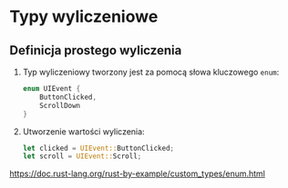 # Typy wyliczeniowe

## Definicja prostego wyliczenia

1. Typ wyliczeniowy tworzony jest za pomocą słowa kluczowego `enum`:
    ```rust
    enum UIEvent {
        ButtonClicked,
        ScrollDown
    }
    ```
1. Utworzenie wartości wyliczenia:
    ```rust
    let clicked = UIEvent::ButtonClicked;
    let scroll = UIEvent::Scroll;
    ```



https://doc.rust-lang.org/rust-by-example/custom_types/enum.html
